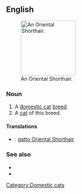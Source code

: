 ==English==
[[File:Oriental Shorthair.jpg|thumb|right|150px|An Oriental Shorthair.]]
===Noun===
{{en-noun|sg=[[Oriental]] [[shorthair|Shorthair]]}}

# A [[domestic cat]] [[breed]].
# A [[cat]] of this breed.
====Translations====
{{checktrans-top}}
* {{ttbc|it}}: [[gatto Oriental Shorthair]]
{{trans-mid}}

{{trans-bottom}}

===See also===
* {{pedia}}
* {{commonslite|Category:Oriental Shorthair}}

[[Category:Domestic cats]]
